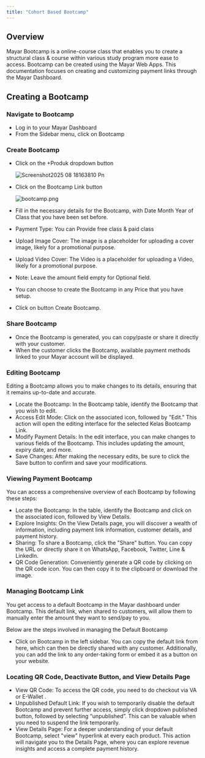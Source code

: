 ```yaml
---
title: "Cohort Based Bootcamp"
---
```


## Overview

Mayar Bootcamp is a online-course class that enables you to create a structural class & course within various study program more ease to access. Bootcamp can be created using the Mayar Web Apps. This documentation focuses on creating and customizing payment links through the Mayar Dashboard.

## Creating a Bootcamp

### Navigate to Bootcamp

- Log in to your Mayar Dashboard
- From the Sidebar menu, click on Bootcamp

### Create Bootcamp

- Click on the \+Produk dropdown button

  ![Screenshot2025 08 18163810 Pn](/images/Screenshot2025-08-18163810.png)
- Click on the Bootcamp Link button

  ![bootcamp.png](/images/bootcamp.png)
- Fill in the necessary details for the Bootcamp, with Date Month Year of Class that you have been set before.
- Payment Type: You can Provide free class & paid class
- Upload Image Cover: The image is a placeholder for uploading a cover image, likely for a promotional purpose.
- Upload Video Cover: The Video is a placeholder for uploading a Video, likely for a promotional purpose.
- Note: Leave the amount field empty for Optional field.
- You can choose to create the Bootcamp in any Price that you have setup.
- Click on button Create Bootcamp.

### Share Bootcamp

- Once the Bootcamp is generated, you can copy/paste or share it directly with your customer.
- When the customer clicks the Bootcamp, available payment methods linked to your Mayar account will be displayed.

### Editing Bootcamp

Editing a Bootcamp allows you to make changes to its details, ensuring that it remains up-to-date and accurate.

- Locate the Bootcamp: In the Bootcamp table, identify the Bootcamp that you wish to edit.
- Access Edit Mode: Click on the associated icon, followed by "Edit." This action will open the editing interface for the selected Kelas Bootcamp Link.
- Modify Payment Details: In the edit interface, you can make changes to various fields of the Bootcamp. This includes updating the amount, expiry date, and more.
- Save Changes: After making the necessary edits, be sure to click the Save button to confirm and save your modifications.

### Viewing Payment Bootcamp

You can access a comprehensive overview of each Bootcamp by following these steps:

- Locate the Bootcamp: In the table, identify the Bootcamp and click on the associated icon, followed by View Details.
- Explore Insights: On the View Details page, you will discover a wealth of information, including payment link information, customer details, and payment history.
- Sharing: To share a Bootcamp, click the "Share" button. You can copy the URL or directly share it on WhatsApp, Facebook, Twitter, Line & LinkedIn.
- QR Code Generation: Conveniently generate a QR code by clicking on the QR code icon. You can then copy it to the clipboard or download the image.

### Managing Bootcamp Link

You get access to a default Bootcamp in the Mayar dashboard under Bootcamp. This default link, when shared to customers, will allow them to manually enter the amount they want to send/pay to you.

Below are the steps involved in managing the Default Bootcamp

- Click on Bootcamp in the left sidebar. You can copy the default link from here, which can then be directly shared with any customer. Additionally, you can add the link to any order-taking form or embed it as a button on your website.

### Locating QR Code, Deactivate Button, and View Details Page

- View QR Code: To access the QR code, you need to do checkout via VA or E-Wallet .
- Unpublished Default Link: If you wish to temporarily disable the default Bootcamp and prevent further access, simply click dropdown published button, followed by selecting “unpublished”. This can be valuable when you need to suspend the link temporarily.
- View Details Page: For a deeper understanding of your default Bootcamp, select "view" hyperlink at every each product. This action will navigate you to the Details Page, where you can explore revenue insights and access a complete payment history.